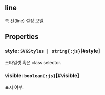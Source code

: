 ## **line**
축 선(line) 설정 모델.
## Properties

### style: `SVGStyles | string{:js}`[#style]
스타일셋 혹은 class selector.  
<DefaultValue value="undefined" contents=""></DefaultValue>
### visible: `boolean{:js}`[#visible]
표시 여부.  
<DefaultValue value="true" contents=""></DefaultValue>